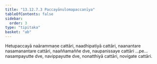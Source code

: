 ```yaml
---
title: "13.12.7.3 Paccayānulomapaccanīya"
tableOfContents: false
sidebar:
  order: 3
type: "tipitaka"
basket: "ab"
---
```



<DynamicBreadcrumb />

<Division number="263">

<Paragraph number="4647">
Hetupaccayā naārammaṇe cattāri, naadhipatiyā cattāri, naanantare nasamanantare cattāri, naaññamaññe dve, naupanissaye cattāri …pe…  nasampayutte dve, navippayutte dve, nonatthiyā cattāri, novigate cattāri.
</Paragraph>
</Division>